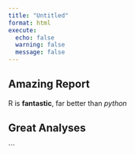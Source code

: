 ```yaml
---
title: "Untitled"
format: html
execute:
  echo: false
  warning: false
  message: false
---
```


## Amazing Report

R is **fantastic**, far better than *python*

## Great Analyses

```

